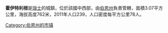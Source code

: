 {{unreferenced|time=2018-09-05T11:40:40+00:00}}
'''霍伊特利根'''是[[瑞士|瑞士]]的城鎮，位於該國中西部，由[[伯恩州|伯恩州]]負責管轄，面積3.07平方公里，海拔高度762米，2011年人口239，人口密度每平方公里78人。

{{Switzerland-geo-stub}}
[[Category:伯恩州的市镇|Category:伯恩州的市镇]]